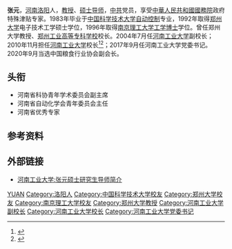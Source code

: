{{Otheruses|other=名为张元的其他人物|张元}}
'''张元'''{{BD|1961年|5月}}，[[河南|河南]][[洛阳|洛阳]]人，[[教授|教授]]、[[硕士|硕士]][[导师|导师]]，[[中共|中共]]党员，享受[[中華人民共和國國務院|中華人民共和國國務院]]政府特殊津贴专家。1983年毕业于[[中国科学技术大学|中国科学技术大学]][[自动控制|自动控制]]专业，1992年取得[[郑州大学|郑州大学]]电子技术工学硕士学位，1996年取得[[南京理工大学|南京理工大学]][[工学|工学]][[博士|博士]]学位。曾任郑州大学教授、[[郑州工业高等专科学校|郑州工业高等专科学校]]校长。2004年7月任[[河南工业大学|河南工业大学]]副校长；2010年11月担任[[河南工业大学|河南工业大学]]校长<ref >{{cite web |url=http://www.haedu.gov.cn/2010/11/04/1288856665860.html |language= |title=河南省人民政府关于张元等7人任职的通知 |publisher=河南省教育厅 |date=2010-11-02 |accessdate= |archive-date=2019-09-20 |archive-url=https://web.archive.org/web/20190920131057/http://www.haedu.gov.cn/2010/11/04/1288856665860.html }}</ref><ref >{{cite web |url=http://kaobo.b2cedu.com/201601/kaobo_691353.shtml |language= |title=河南工业大学研究生导师张元简介 |publisher=华慧网 |date=2016-01-13 |accessdate= |archive-date=2016-10-10 |archive-url=https://web.archive.org/web/20161010220243/http://kaobo.b2cedu.com/201601/kaobo_691353.shtml }}</ref>；2017年9月任河南工业大学党委书记。2020年9月当选中国粮食行业协会副会长。

== 头衔 ==
*河南省科协青年学术委员会副主席
*河南省自动化学会青年委员会主任
*河南省优秀专家

== 参考资料 ==
{{reflist}}

== 外部链接 ==
*[http://www.gk114.com/yjsyx/3094/3278/2012020596955.htm 河南工业大学:张元硕士研究生导师简介] {{Wayback|url=http://www.gk114.com/yjsyx/3094/3278/2012020596955.htm |date=20190913105301 }}

{{DEFAULTSORT:ZH张}}
[[Category:张姓|YUAN]]
[[Category:洛阳人|Category:洛阳人]]
[[Category:中国科学技术大学校友|Category:中国科学技术大学校友]]
[[Category:郑州大学校友|Category:郑州大学校友]]
[[Category:南京理工大学校友|Category:南京理工大学校友]]
[[Category:郑州大学教授|Category:郑州大学教授]]
[[Category:河南工业大学副校长|Category:河南工业大学副校长]]
[[Category:河南工业大学校长|Category:河南工业大学校长]]
[[Category:河南工业大学党委书记|Category:河南工业大学党委书记]]